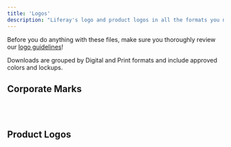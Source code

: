 ```yaml
---
title: 'Logos'
description: "Liferay's logo and product logos in all the formats you need."
---
```



Before you do anything with these files, make sure you thoroughly review our [logo guidelines](/docs/guidelines/logo-usage.html)!

Downloads are grouped by Digital and Print formats and include approved colors and lockups.


## Corporate Marks

<Grid columns="repeat( auto-fit, minmax(200px, 1fr) )" autoRows="auto" gap="1rem">
    <AssetCard
		title="Liferay Logo" 
		preview="/images/logos/liferay-logo.png" 
		downloadOne="/files/logos/print/liferay-logo-cmyk.zip"
		downloadTwo="/files/logos/digital/liferay-logo-rgb.zip"
		cta="Open in Google Drive"
		link="https://drive.google.com/drive/folders/1Ic6Ek1MH45XIjJ5hGUaMuJOkCj884oNm?usp=sharing"/>
	<AssetCard
		title="Liferay Waffle" 
		preview="/images/logos/liferay-waffle.png" 
		downloadOne="/files/logos/print/liferay-icon-cmyk.zip"
		downloadTwo="/files/logos/digital/liferay-icon.zip"
		cta="Open in Google Drive"
		link="https://drive.google.com/drive/folders/1OYOfMvbIRieHKlN1Bl-rZBzXYWYJls3q?usp"/>
</Grid>

<br />
<br />

## Product Logos

<Grid columns="repeat( auto-fit, minmax(200px, 1fr) )" autoRows="auto" gap="1rem">
	<AssetCard
		title="DXP" 
		preview="/images/logos/liferay-dxp.png" 
		downloadOne="/files/logos/print/dxp-cmyk.zip"
		downloadTwo="/files/logos/digital/dxp-rgb.zip"
		cta="Open in Google Drive"
		link="https://drive.google.com/drive/folders/1IRgDysvmUq1HOeb-dEjZdPwvzPo7HTq9?usp"/>
	<AssetCard
		title="DXP Cloud" 
		preview="/images/logos/liferay-dxp-cloud.png" 
		downloadOne=""
		downloadTwo=""
		cta="Open in Google Drive"
		link="https://fonts.google.com/specimen/Source+Code+Pro"/>
	<AssetCard
		title="Commerce" 
		preview="/images/logos/liferay-commerce.png" 
		downloadOne="/files/logos/print/commerce-cmyk.zip"
		downloadTwo="/files/logos/digital/commerce-rgb.zip"
		cta="Open in Google Drive"
		link="https://drive.google.com/drive/folders/1IQYRi9TsU67HbFeIvK7polW5KTlsim7N?usp=sharing"/>
	<AssetCard
		title="Analytics Cloud" 
		preview="/images/logos/liferay-analytics-cloud" 
		downloadOne="/files/logos/print/analytics-cloud-cmyk.zip"
		downloadTwo="/files/logos/digital/analytics-cloud-rgb.zip"
		cta="Open in Google Drive"
		link="https://drive.google.com/drive/folders/1INZGLcJoe5UT69N5_dGx3uTCPaJKmrIx?usp=sharing"/>
</Grid>

<br />
<br />
